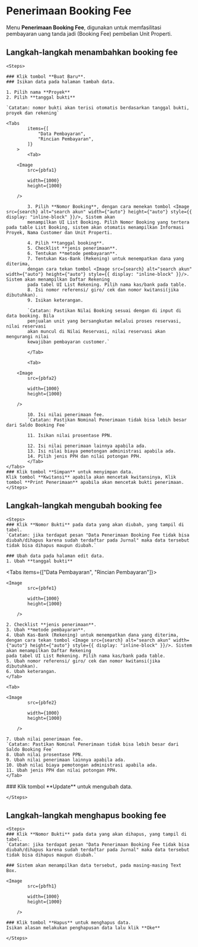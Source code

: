 

# Penerimaan Booking Fee

Menu **Penerimaan Booking Fee**, digunakan untuk memfasilitasi pembayaran
uang tanda jadi (Booking Fee) pembelian Unit Properti.

## Langkah-langkah menambahkan booking fee

    <Steps>

    ### Klik tombol **Buat Baru**.
    ### Isikan data pada halaman tambah data.

    1. Pilih nama **Proyek**
    2. Pilih **tanggal bukti**

    `Catatan: nomor bukti akan terisi otomatis berdasarkan tanggal bukti, proyek dan rekening`

    <Tabs
            items={[
                "Data Pembayaran",
                "Rincian Pembayaran",
            ]}
        >
            <Tab>

        <Image
            src={pbfa1}
            
            width={1000}
            height={1000}
                
        />

            3. Pilih **Nomor Booking**, dengan cara menekan tombol <Image src={search} alt="search akun" width={"auto"} height={"auto"} style={{ display: "inline-block" }}/>, Sistem akan
            menampilkan UI List Booking. Pilih Nomor Booking yang tertera pada table List Booking, sistem akan otomatis menampilkan Informasi Proyek, Nama Customer dan Unit Properti.

            4. Pilih **tanggal booking**.
            5. Checklist **jenis penerimaan**.
            6. Tentukan **metode pembayaran**.
            7. Tentukan Kas-Bank (Rekening) untuk menempatkan dana yang diterima,
            dengan cara tekan tombol <Image src={search} alt="search akun" width={"auto"} height={"auto"} style={{ display: "inline-block" }}/>. Sistem akan menampilkan Daftar Rekening
            pada tabel UI List Rekening. Pilih nama kas/bank pada table.
            8. Isi nomor referensi/ giro/ cek dan nomor kwitansi(jika dibutuhkan).
            9. Isikan keterangan.

            `Catatan: Pastikan Nilai Booking sesuai dengan di input di data booking. Bila
            penjualan unit yang bersangkutan melalui proses reservasi, nilai reservasi
            akan muncul di Nilai Reservasi, nilai reservasi akan mengurangi nilai
            kewajiban pembayaran customer.`

            </Tab>

            <Tab>

        <Image
            src={pbfa2}
            
            width={1000}
            height={1000}
                
        />
            
            10. Isi nilai penerimaan fee.
            `Catatan: Pastikan Nominal Penerimaan tidak bisa lebih besar dari Saldo Booking Fee`

            11. Isikan nilai prosentase PPN.

            12. Isi nilai penerimaan lainnya apabila ada.
            13. Isi nilai biaya pemotongan administrasi apabila ada.
            14. Pilih jenis PPH dan nilai potongan PPH.
            </Tab>
    </Tabs>
    ### Klik tombol **Simpan** untuk menyimpan data.
    Klik tombol **Kwitansi** apabila akan mencetak kwitansinya, Klik tombol **Print Penerimaan** apabila akan mencetak bukti penerimaan.
    </Steps>

## Langkah-langkah mengubah booking fee

    <Steps>
    ### Klik **Nomor Bukti** pada data yang akan diubah, yang tampil di tabel.
    `Catatan: jika terdapat pesan "Data Penerimaan Booking Fee tidak bisa diubah/dihapus karena sudah terdaftar pada Jurnal" maka data tersebut tidak bisa dihapus maupun diubah.`

    ### Ubah data pada halaman edit data.
    1. Ubah **tanggal bukti**

<Tabs items={["Data Pembayaran", "Rincian Pembayaran"]}>
    <Tab>

    <Image
            src={pbfe1}
            
            width={1000}
            height={1000}
                
        />

    2. Checklist **jenis penerimaan**.
    3. Ubah **metode pembayaran**.
    4. Ubah Kas-Bank (Rekening) untuk menempatkan dana yang diterima,
    dengan cara tekan tombol <Image src={search} alt="search akun" width={"auto"} height={"auto"} style={{ display: "inline-block" }}/>. Sistem akan menampilkan Daftar Rekening
    pada tabel UI List Rekening. Pilih nama kas/bank pada table.
    5. Ubah nomor referensi/ giro/ cek dan nomor kwitansi(jika dibutuhkan).
    6. Ubah keterangan.
    </Tab>

    <Tab>

    <Image
            src={pbfe2}
            
            width={1000}
            height={1000}
                
        />

    7. Ubah nilai penerimaan fee.
    `Catatan: Pastikan Nominal Penerimaan tidak bisa lebih besar dari Saldo Booking Fee`
    8. Ubah nilai prosentase PPN.
    9. Ubah nilai penerimaan lainnya apabila ada.
    10. Ubah nilai biaya pemotongan administrasi apabila ada.
    11. Ubah jenis PPH dan nilai potongan PPH.
    </Tab>

</Tabs>
### Klik tombol **Update** untuk mengubah data.

    </Steps>

## Langkah-langkah menghapus booking fee

    <Steps>
    ### Klik **Nomor Bukti** pada data yang akan dihapus, yang tampil di tabel.
    `Catatan: jika terdapat pesan "Data Penerimaan Booking Fee tidak bisa diubah/dihapus karena sudah terdaftar pada Jurnal" maka data tersebut tidak bisa dihapus maupun diubah.`

    ### Sistem akan menampilkan data tersebut, pada masing-masing Text Box.

    <Image
            src={pbfh1}
            
            width={1000}
            height={1000}
                
        />
    
    ### Klik tombol **Hapus** untuk menghapus data.
    Isikan alasan melakukan penghapusan data lalu klik **Oke**

    </Steps>
